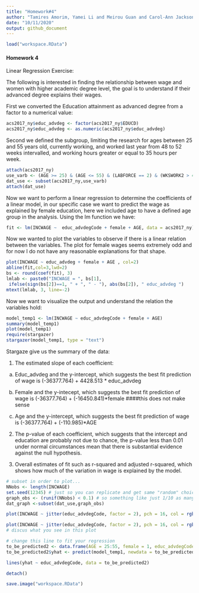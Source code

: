 ---
title: "Homework#4"
author: "Tamires Amorim, Yamei Li and Meirou Guan and Carol-Ann Jackson"
date: "10/11/2020"
output: github_document 
---

```{r}
load("workspace.RData")
```


#### Homework 4

Linear Regression Exercise: 

The following is interested in finding the relationship between wage and women with higher academic degree level, the goal is to understand if their advanced degree explains their wages. 


First we converted the Education attainment as advanced degree from a factor to a numerical value: 
```{r}
acs2017_ny$educ_advdeg <- factor(acs2017_ny$EDUCD)
acs2017_ny$educ_advdeg <- as.numeric(acs2017_ny$educ_advdeg)
```


Second we defined the subgroup, limiting the research for ages between 25 and 55 years old, currently working, and worked last year from 48 to 52 weeks intervalled, and working hours greater or equal to 35 hours per week.
```{r}
attach(acs2017_ny)
use_varb <- (AGE >= 25) & (AGE <= 55) & (LABFORCE == 2) & (WKSWORK2 > 4) & (UHRSWORK >= 35)
dat_use <- subset(acs2017_ny,use_varb) 
attach(dat_use)
```


Now we want to perform a linear regression to determine the coefficients of a linear model, in our specific case we want to predict the wage as explained by female education, here we included age to have a defined age group in the analysis. 
Using the lm function we have:
```{r}
fit <- lm(INCWAGE ~  educ_advdegCode + female + AGE, data = acs2017_ny)
```


Now we wanted to plot the variables to observe if there is a linear relation between the variables. The plot for female wages seems extremely odd and for now I do not have any reasonable explanations for that shape.
```{r}
plot(INCWAGE ~ educ_advdeg + female + AGE , col=2)
abline(fit,col=3,lwd=2)
bs <- round(coef(fit), 3)
lmlab <- paste0("INCWAGE = ", bs[1],
 ifelse(sign(bs[2])==1, " + ", " - "), abs(bs[2]), " educ_advdeg ")
mtext(lmlab, 3, line=-2)
```

Now we want to visualize the output and understand the relation the variables hold: 
```{r}
model_temp1 <- lm(INCWAGE ~ educ_advdegCode + female + AGE)
summary(model_temp1)
plot(model_temp1)
require(stargazer)
stargazer(model_temp1, type = "text")
```

Stargaze give us the summary of the data: 

1. The estimated slope of each coefficient:

a) Educ_advdeg and the y-intercept, which suggests the best fit prediction of wage is (-36377.764) + 4428.513 * educ_advdeg

b) Female and the y-intecept, which suggests the best fit prediction of wage is (-36377.764) + (-16450.841)*female ####this does not make sense

c) Age and the y-intercept, which suggests the best fit prediction of wage is (-36377.764) + (-110.985)*AGE 

2. The p-value of each coefficient, which suggests that the intercept and education are probably not due to chance, the p-value less than 0.01 under normal circumstances mean that there is substantial evidence against the null hypothesis. 

3. Overall estimates of fit such as r-squared and adjusted r-squared, which shows how much of the variation in wage is explained by the model. 


```{r}
# subset in order to plot...
NNobs <- length(INCWAGE)
set.seed(12345) # just so you can replicate and get same "random" choices
graph_obs <- (runif(NNobs) < 0.1) # so something like just 1/10 as many obs
dat_graph <-subset(dat_use,graph_obs)  

plot(INCWAGE ~ jitter(educ_advdegCode, factor = 2), pch = 16, col = rgb(0.5, 0.5, 0.5, alpha = 0.2), data = dat_graph)

plot(INCWAGE ~ jitter(educ_advdegCode, factor = 2), pch = 16, col = rgb(0.5, 0.5, 0.5, alpha = 0.2), ylim = c(0,150000), data = dat_graph)
# discus what you see in this plot

# change this line to fit your regression
to_be_predicted2 <- data.frame(AGE = 25:55, female = 1, educ_advdegCode = 0)
to_be_predicted2$yhat <- predict(model_temp1, newdata = to_be_predicted2)

lines(yhat ~ educ_advdegCode, data = to_be_predicted2)
```


```{r}
detach()
```



```{r}
save.image("workspace.RData")
```

